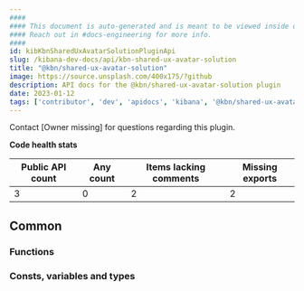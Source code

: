 ```yaml
---
####
#### This document is auto-generated and is meant to be viewed inside our experimental, new docs system.
#### Reach out in #docs-engineering for more info.
####
id: kibKbnSharedUxAvatarSolutionPluginApi
slug: /kibana-dev-docs/api/kbn-shared-ux-avatar-solution
title: "@kbn/shared-ux-avatar-solution"
image: https://source.unsplash.com/400x175/?github
description: API docs for the @kbn/shared-ux-avatar-solution plugin
date: 2023-01-12
tags: ['contributor', 'dev', 'apidocs', 'kibana', '@kbn/shared-ux-avatar-solution']
---
```




Contact [Owner missing] for questions regarding this plugin.

**Code health stats**

| Public API count  | Any count | Items lacking comments | Missing exports |
|-------------------|-----------|------------------------|-----------------|
| 3 | 0 | 2 | 2 |

## Common

### Functions
<DocDefinitionList data={kbnSharedUxAvatarSolutionObj.common.functions}/>

### Consts, variables and types
<DocDefinitionList data={kbnSharedUxAvatarSolutionObj.common.misc}/>

